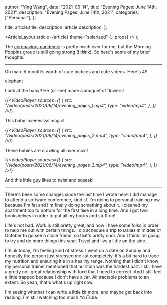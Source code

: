 
  author: "Ying Wang",
  date: "2021-06-14",
  title: "Evening Pages: June 14th, 2021",
  description: "Evening Pages: June 14th, 2021",
  categories: ["Personal"],
};

  title: article.title,
  description: article.description,
};

  <ArticleLayout article={article} theme="solarized" {...props} />
);

The [coronavirus
pandemic](https://en.wikipedia.org/wiki/2019-20_coronavirus_pandemic) is pretty
much over for me, but the Morning Poppins group is still going strong (I think).
So here's some of my brief thoughts.

---

Oh man. A month's worth of cute pictures and cute videos. Here's 4!!

[elephant](/img/posts/2021/06/14/evening_pages.png)

Look at the baby!! He (or she) made a bouquet of flowers!

{/_<VideoPlayer
sources={[
{
src: "/video/posts/2021/06/14/evening_pages_1.mp4",
type: "video/mp4",
},
]}
/>_/}

This baby loveeessss magic!

{/_<VideoPlayer
sources={[
{
src: "/video/posts/2021/06/14/evening_pages_2.mp4",
type: "video/mp4",
},
]}
/>_/}

These babies are crawling all over mom!

{/_<VideoPlayer
sources={[
{
src: "/video/posts/2021/06/14/evening_pages_3.mp4",
type: "video/mp4",
},
]}
/>_/}

And this little guy likes to twist and squeak!

---

There's been some changes since the last time I wrote here. I did manage to
attend a software conference, kind of. I'm going to personal training now,
because I'm fat and I'm finally doing something about it. I cleaned my apartment
top to bottom for the first time in a long time. And I got two bookshelves in
order to put all my books and stuff on!

Life's not bad. Work is still pretty great, and now I have some folks in order
to help me out with certain things. I did schedule a trip to Dallas in middle of
October to go see a close friend, so that's pretty cool. And I think I'm going
to try and do more things this year. Travel and live a little on the side.

I think today, I'm feeling kind of stress. I went on a date on Sunday and
honestly the person just stressed me out completely. It's a bit hard to trace my
nutrition and ensuring it's in a healthy range. Nothing that I didn't know; my
personal trainer mentioned that nutrition was the hardest part. I still have a
pretty not-great relationship with food that I need to correct. And I still feel
a little trapped because I don't have a car. All tractable problems to an
extent. So yeah, that's what's up right now.

I'm seeing whether I can write a little bit more, and maybe get back into
reading. I'm still watching too much YouTube.
